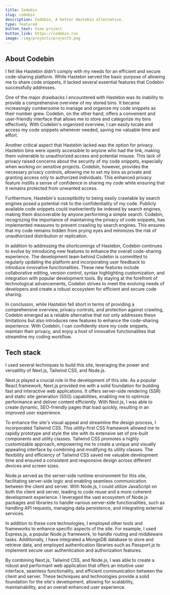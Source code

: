 ```yaml
---
title: Codebin
slug: codebin
description: Codebin, A better Hastebin alternative.
type: featured
button_text: View project
button_link: https://codebin.run
image: /img/projects/project5.png
---
```

## About Codebin
I felt like Hastebin didn't comply with my needs for an efficient and secure code-sharing platform. While Hastebin served the basic purpose of allowing me to share code snippets, it lacked several essential features that Codebin successfully addresses.

One of the major drawbacks I encountered with Hastebin was its inability to provide a comprehensive overview of my stored bins. It became increasingly cumbersome to manage and organize my code snippets as their number grew. Codebin, on the other hand, offers a convenient and user-friendly interface that allows me to store and categorize my bins effectively. With Codebin's organized overview, I can easily locate and access my code snippets whenever needed, saving me valuable time and effort.

Another critical aspect that Hastebin lacked was the option for privacy. Hastebin bins were openly accessible to anyone who had the link, making them vulnerable to unauthorized access and potential misuse. This lack of privacy raised concerns about the security of my code snippets, especially when working on sensitive projects. Codebin, however, provides the necessary privacy controls, allowing me to set my bins as private and granting access only to authorized individuals. This enhanced privacy feature instills a sense of confidence in sharing my code while ensuring that it remains protected from unwanted access.

Furthermore, Hastebin's susceptibility to being easily crawlable by search engines posed a potential risk to the confidentiality of my code. Publicly available code snippets could inadvertently be indexed by search engines, making them discoverable by anyone performing a simple search. Codebin, recognizing the importance of maintaining the privacy of code snippets, has implemented measures to prevent crawling by search engines. This ensures that my code remains hidden from prying eyes and minimizes the risk of unauthorized distribution or replication.

In addition to addressing the shortcomings of Hastebin, Codebin continues to evolve by introducing new features to enhance the overall code-sharing experience. The development team behind Codebin is committed to regularly updating the platform and incorporating user feedback to introduce innovative functionalities. These new features include collaborative editing, version control, syntax highlighting customization, and integration with popular development tools. By staying at the forefront of technological advancements, Codebin strives to meet the evolving needs of developers and create a robust ecosystem for efficient and secure code sharing.

In conclusion, while Hastebin fell short in terms of providing a comprehensive overview, privacy controls, and protection against crawling, Codebin emerged as a reliable alternative that not only addresses these limitations but also introduces new features to enhance the code-sharing experience. With Codebin, I can confidently store my code snippets, maintain their privacy, and enjoy a host of innovative functionalities that streamline my coding workflow.

## Tech stack
I used several techniques to build this site, leveraging the power and versatility of Next.js, Tailwind CSS, and Node.js.

Next.js played a crucial role in the development of this site. As a popular React framework, Next.js provided me with a solid foundation for building fast and interactive web applications. It offers server-side rendering (SSR) and static site generation (SSG) capabilities, enabling me to optimize performance and deliver content efficiently. With Next.js, I was able to create dynamic, SEO-friendly pages that load quickly, resulting in an improved user experience.

To enhance the site's visual appeal and streamline the design process, I incorporated Tailwind CSS. This utility-first CSS framework allowed me to rapidly prototype and style the site with its extensive set of pre-built components and utility classes. Tailwind CSS promotes a highly customizable approach, empowering me to create a unique and visually appealing interface by combining and modifying its utility classes. The flexibility and efficiency of Tailwind CSS saved me valuable development time and ensured a consistent and responsive design across different devices and screen sizes.

Node.js served as the server-side runtime environment for this site, facilitating server-side logic and enabling seamless communication between the client and server. With Node.js, I could utilize JavaScript on both the client and server, leading to code reuse and a more coherent development experience. I leveraged the vast ecosystem of Node.js packages and libraries to handle various server-side functionalities, such as handling API requests, managing data persistence, and integrating external services.

In addition to these core technologies, I employed other tools and frameworks to enhance specific aspects of the site. For example, I used Express.js, a popular Node.js framework, to handle routing and middleware tasks. Additionally, I have integrated a MongoDB database to store and retrieve data, and employed authentication libraries such as Passport.js to implement secure user authentication and authorization features.

By combining Next.js, Tailwind CSS, and Node.js, I was able to create a robust and performant web application that offers an intuitive user interface, seamless functionality, and efficient communication between the client and server. These techniques and technologies provide a solid foundation for the site's development, allowing for scalability, maintainability, and an overall enhanced user experience.
